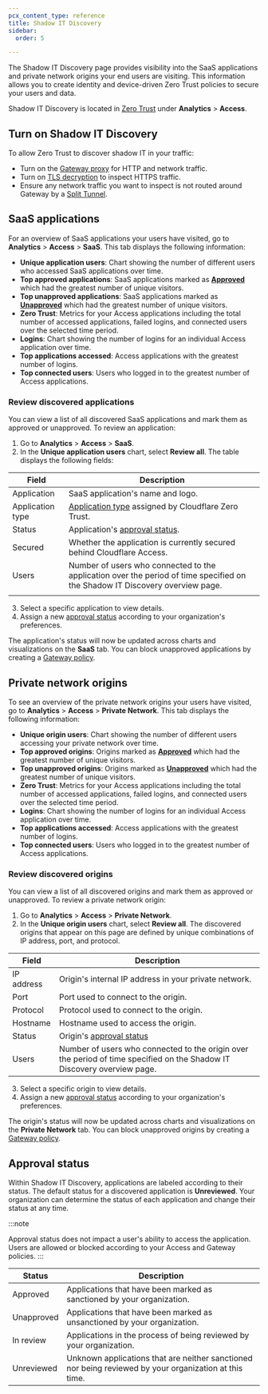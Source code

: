 ```yaml
---
pcx_content_type: reference
title: Shadow IT Discovery
sidebar:
  order: 5

---
```


The Shadow IT Discovery page provides visibility into the SaaS applications and private network origins your end users are visiting. This information allows you to create identity and device-driven Zero Trust policies to secure your users and data.

Shadow IT Discovery is located in [Zero Trust](https://one.dash.cloudflare.com) under **Analytics** > **Access**.

## Turn on Shadow IT Discovery

To allow Zero Trust to discover shadow IT in your traffic:

* Turn on the [Gateway proxy](/cloudflare-one/policies/gateway/proxy/) for HTTP and network traffic.
* Turn on [TLS decryption](/cloudflare-one/policies/gateway/http-policies/tls-decryption/) to inspect HTTPS traffic.
* Ensure any network traffic you want to inspect is not routed around Gateway by a [Split Tunnel](/cloudflare-one/connections/connect-devices/warp/configure-warp/route-traffic/split-tunnels/).

## SaaS applications

For an overview of SaaS applications your users have visited, go to **Analytics** > **Access** > **SaaS**. This tab displays the following information:

* **Unique application users**: Chart showing the number of different users who accessed SaaS applications over time.
* **Top approved applications**: SaaS applications marked as [**Approved**](#approval-status) which had the greatest number of unique visitors.
* **Top unapproved applications**: SaaS applications marked as [**Unapproved**](#approval-status) which had the greatest number of unique visitors.
* **Zero Trust**: Metrics for your Access applications including the total number of accessed applications, failed logins, and connected users over the selected time period.
* **Logins**: Chart showing the number of logins for an individual Access application over time.
* **Top applications accessed**: Access applications with the greatest number of logins.
* **Top connected users**: Users who logged in to the greatest number of Access applications.

### Review discovered applications

You can view a list of all discovered SaaS applications and mark them as approved or unapproved. To review an application:

1. Go to **Analytics** > **Access** > **SaaS**.
2. In the **Unique application users** chart, select **Review all**. The table displays the following fields:



| Field            | Description                                                                                                                  |
| ---------------- | ---------------------------------------------------------------------------------------------------------------------------- |
| Application      | SaaS application's name and logo.                                                                                            |
| Application type | [Application type](/cloudflare-one/policies/gateway/application-app-types/#app-types) assigned by Cloudflare Zero Trust.     |
| Status           | Application's [approval status](#approval-status).                                                                           |
| Secured          | Whether the application is currently secured behind Cloudflare Access.                                                       |
| Users            | Number of users who connected to the application over the period of time specified on the Shadow IT Discovery overview page. |
|                  |                                                                                                                              |

3. Select a specific application to view details.
4. Assign a new [approval status](#approval-status) according to your organization's preferences.

The application's status will now be updated across charts and visualizations on the **SaaS** tab. You can block unapproved applications by creating a [Gateway policy](/cloudflare-one/policies/gateway/).

## Private network origins

To see an overview of the private network origins your users have visited, go to **Analytics** > **Access** > **Private Network**. This tab displays the following information:

* **Unique origin users**: Chart showing the number of different users accessing your private network over time.
* **Top approved origins**: Origins marked as [**Approved**](#approval-status) which had the greatest number of unique visitors.
* **Top unapproved origins**: Origins marked as [**Unapproved**](#approval-status) which had the greatest number of unique visitors.
* **Zero Trust**: Metrics for your Access applications including the total number of accessed applications, failed logins, and connected users over the selected time period.
* **Logins**: Chart showing the number of logins for an individual Access application over time.
* **Top applications accessed**: Access applications with the greatest number of logins.
* **Top connected users**: Users who logged in to the greatest number of Access applications.

### Review discovered origins

You can view a list of all discovered origins and mark them as approved or unapproved. To review a private network origin:

1. Go to **Analytics** > **Access** > **Private Network**.
2. In the **Unique origin users** chart, select **Review all**. The discovered origins that appear on this page are defined by unique combinations of IP address, port, and protocol.



| Field      | Description                                                                                                             |
| ---------- | ----------------------------------------------------------------------------------------------------------------------- |
| IP address | Origin's internal IP address in your private network.                                                                   |
| Port       | Port used to connect to the origin.                                                                                     |
| Protocol   | Protocol used to connect to the origin.                                                                                 |
| Hostname   | Hostname used to access the origin.                                                                                     |
| Status     | Origin's [approval status](#approval-status)                                                                            |
| Users      | Number of users who connected to the origin over the period of time specified on the Shadow IT Discovery overview page. |



3. Select a specific origin to view details.
4. Assign a new [approval status](#approval-status) according to your organization's preferences.

The origin's status will now be updated across charts and visualizations on the **Private Network** tab. You can block unapproved origins by creating a [Gateway policy](/cloudflare-one/policies/gateway/).

## Approval status

Within Shadow IT Discovery, applications are labeled according to their status. The default status for a discovered application is **Unreviewed**. Your organization can determine the status of each application and change their status at any time.

:::note

Approval status does not impact a user's ability to access the application. Users are allowed or blocked according to your Access and Gateway policies.
:::



| Status     | Description                                                                                            |
| ---------- | ------------------------------------------------------------------------------------------------------ |
| Approved   | Applications that have been marked as sanctioned by your organization.                                 |
| Unapproved | Applications that have been marked as unsanctioned by your organization.                               |
| In review  | Applications in the process of being reviewed by your organization.                                    |
| Unreviewed | Unknown applications that are neither sanctioned nor being reviewed by your organization at this time. |
